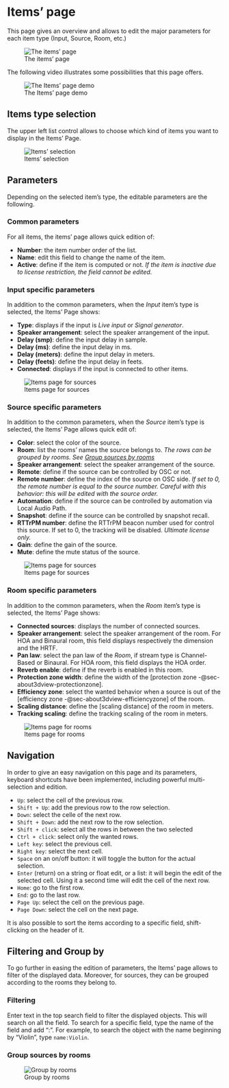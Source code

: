 # Items' page

This page gives an overview and allows to edit the major parameters for each item type (Input, Source, Room, etc.)

![The items' page](https://media.githubusercontent.com/media/FLUX-SE/doc_images/main/SpatR/Items/Page.png)

The following video illustrates some possibilities that this page offers.

![The Items' page demo](https://media.githubusercontent.com/media/FLUX-SE/doc_images/main/SpatR/Items/Demo)

## Items type selection

The upper left list control allows to choose which kind of items you want to display in the Items' Page.

![Items' selection](https://media.githubusercontent.com/media/FLUX-SE/doc_images/main/SpatR/Items/ItemSelection)

## Parameters

Depending on the selected item's type, the editable parameters are the following.

### Common parameters

For all items, the items' page allows quick edition of:

- **Number**: the item number order of the list. 
- **Name**: edit this field to change the name of the item.
- **Active**: define if the item is computed or not. _If the item is inactive due to license restriction, the field cannot be edited._

### Input specific parameters

In addition to the common parameters, when the _Input_ item's type is selected, the Items' Page shows:

- **Type**: displays if the input is _Live input_ or _Signal generator_.
- **Speaker arrangement**: select the speaker arrangement of the input.
- **Delay (smp)**: define the input delay in sample.
- **Delay (ms)**: define the input delay in ms.
- **Delay (meters)**: define the input delay in meters.
- **Delay (feets)**: define the input delay in feets.
- **Connected**: displays if the input is connected to other items.

![Items page for sources](https://media.githubusercontent.com/media/FLUX-SE/doc_images/main/SpatR/Items/Inputs.png)

### Source specific parameters

In addition to the common parameters, when the _Source_ item's type is selected, the Items' Page allows quick edit of:

- **Color**: select the color of the source.
- **Room**: list the rooms' names the source belongs to. _The rows can be grouped by rooms. See [Group sources by rooms](Items_Page.md#Group sources by rooms)_
- **Speaker arrangement**: select the speaker arrangement of the source.
- **Remote**: define if the source can be controlled by OSC or not.
- **Remote number**: define the index of the source on OSC side. _If set to 0, the remote number is equal to the source number. Careful with this behavior: this will be edited with the source order._
- **Automation**: define if the source can be controlled by automation via Local Audio Path.
- **Snapshot**: define if the source can be controlled by snapshot recall.
- **RTTrPM number**: define the RTTrPM beacon number used for control this source. If set to 0, the tracking will be disabled. _Ultimate license only._
- **Gain**: define the gain of the source.
- **Mute**: define the mute status of the source.

![Items page for sources](https://media.githubusercontent.com/media/FLUX-SE/doc_images/main/SpatR/Items/Sources.png)

### Room specific parameters

In addition to the common parameters, when the _Room_ item's type is selected, the Items' Page shows:

- **Connected sources**: displays the number of connected sources.
- **Speaker arrangement**: select the speaker arrangement of the room. For HOA and Binaural room, this field displays respectively the dimension and the HRTF.
- **Pan law**: select the pan law of the _Room_, if stream type is Channel-Based or Binaural. For HOA room, this field displays the HOA order.
- **Reverb enable**: define if the reverb is enabled in this room.
- **Protection zone width**: define the width of the [protection zone -@sec-about3dview-protectionzone].
- **Efficiency zone**: select the wanted behavior when a source is out of the [efficiency zone -@sec-about3dview-efficiencyzone] of the room.
- **Scaling distance**: define the [scaling distance] of the room in meters.
- **Tracking scaling**: define the tracking scaling of the room in meters.

![Items page for rooms](https://media.githubusercontent.com/media/FLUX-SE/doc_images/main/SpatR/Items/Rooms.png)

## Navigation

In order to give an easy navigation on this page and its parameters, keyboard shortcuts have been implemented, including powerful multi-selection and edition.

- <code>Up</code>: select the cell of the previous row.
- <code>Shift + Up</code>: add the previous row to the row selection.
- <code>Down</code>: select the celle of the next row.
- <code>Shift + Down</code>: add the next row to the row selection.
- <code>Shift + click</code>: select all the rows in between the two selected
- <code>Ctrl + click</code>: select only the wanted rows.
- <code>Left key</code>: select the previous cell.
- <code>Right key</code>: select the next cell.
- <code>Space</code> on an on/off button: it will toggle the button for the actual selection.
- <code>Enter</code> (return) on a string or float edit, or a list: it will begin the edit of the selected cell. Using it a second time will edit the cell of the next row.
- <code>Home</code>: go to the first row.
- <code>End</code>: go to the last row.
- <code>Page Up</code>: select the cell on the previous page.
- <code>Page Down</code>: select the cell on the next page.

It is also possible to sort the items according to a specific field, shift-clicking on the header of it.

## Filtering and Group by

To go further in easing the edition of parameters, the Items' page allows to filter of the displayed data. Moreover, for sources, they can be grouped according to the rooms they belong to.

### Filtering

Enter text in the top search field to filter the displayed objects. This will search on all the field. To search for a specific field, type the name of the field and add ":". For example, to search the object with the name beginning by "Violin", type <code>name:Violin</code>.

### Group sources by rooms

![Group by rooms](https://media.githubusercontent.com/media/FLUX-SE/doc_images/main/SpatR/Items/GroupBy)

